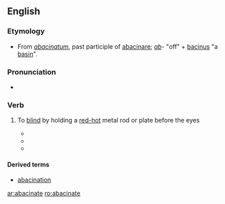 ==English==

===Etymology===
*From {{LL.}} ''[[abacinatum]]'', past participle of [[abacinare]]; ''[[ab]]-'' "off" + [[bacinus]] "a [[basin]]".

===Pronunciation===

*{{audio|abacinate (en-uk).ogg|Audio (UK)}}

===Verb===
{{en-verb|abacinat|ing}}

# {{transitive|rare}} To [[blind]] by holding a [[red-hot]] metal rod or plate before the eyes
#*{{quote-book|1905|James M. Ludlow|Sir Raoul|pageurl=http://books.google.com/books?id=kXEmmDGmYdEC&q=%22not+of+hot+irons+but%22|page=233
|passage="You young scapegrace," said Dandolo, "I will myself '''abacinate''' you — in the Venetian way." "How's that?" "Blind your eyes with the glare, not of hot irons, but of new ducats. Count your pile."}}
#*{{quote-book|1945|Robert Hardy Andrews|Burning Gold|url=http://books.google.com/books?id=v-58AAAAMAAJ|page=196
|passage=Their straining eyes '''abacinated''' by the cup of terror, their throats stopped, their powers dead within them, they hung breathless, motionless.}}
#*{{quote-book|1999|Srinivas Aravamudan|Tropicopolitans|page=220|pageurl=http://books.google.com/books?id=17oU9nBX_N8C&pg=PA220|isbn=082232315X
|passage=This chiasmic image of the subject's imperviousness suggests a sensory deprivation beyond sublimity, like that of '''abacinated''' anti-epistemology. }}

====Derived terms====
* [[abacination]]

[[ar:abacinate]]
[[ro:abacinate]]